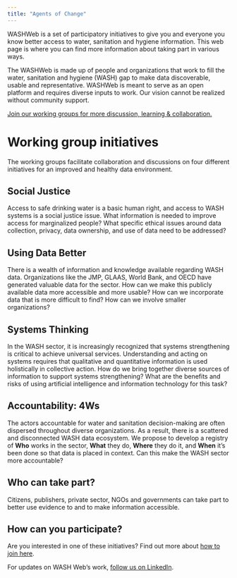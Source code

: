 ```yaml
---
title: "Agents of Change"
---
```


WASHWeb is a set of participatory initiatives to give you and everyone you know better access to water, sanitation and hygiene information. This web page is where you can find more information about taking part in various ways.

The WASHWeb is made up of people and organizations that work to fill the water, sanitation and hygiene (WASH) gap to make data discoverable, usable and representative. WASHWeb is meant to serve as an open platform and requires diverse inputs to work. Our vision cannot be realized without community support.

[Join our working groups for more discussion, learning & collaboration.](#join)

# Working group initiatives

The working groups facilitate collaboration and discussions on four different initiatives for an improved and healthy data environment.

## Social Justice

Access to safe drinking water is a basic human right, and access to WASH systems is a social justice issue. What information is needed to improve access for marginalized people? What specific ethical issues around data collection, privacy, data ownership, and use of data need to be addressed?

## Using Data Better

There is a wealth of information and knowledge available regarding WASH data. Organizations like the JMP, GLAAS, World Bank, and OECD have generated valuable data for the sector. How can we make this publicly available data more accessible and more usable? How can we incorporate data that is more difficult to find? How can we involve smaller organizations?

## Systems Thinking

In the WASH sector, it is increasingly recognized that systems strengthening is critical to achieve universal services. Understanding and acting on systems requires that qualitative and quantitative information is used holistically in collective action. How do we bring together diverse sources of information to support systems strengthening? What are the benefits and risks of using artificial intelligence and information technology for this task?

## Accountability: 4Ws

The actors accountable for water and sanitation decision-making are often dispersed throughout diverse organizations. As a result, there is a scattered and disconnected WASH data ecosystem. We propose to develop a registry of **Who** works in the sector, **What** they do, **Where** they do it, and **When** it’s been done so that data is placed in context. Can this make the WASH sector more accountable?

## Who can take part? {#join}

Citizens, publishers, private sector, NGOs and governments can take part to better use evidence to and to make information accessible.

## How can you participate?

Are you interested in one of these initiatives? Find out more about [how to join here](#join).

For updates on WASH Web's work, [follow us on LinkedIn](https://www.linkedin.com/company/washweb/).
